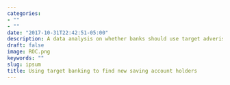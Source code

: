 ```yaml
---
categories:
- ""
- ""
date: "2017-10-31T22:42:51-05:00"
description: A data analysis on whether banks should use target adverisment to attract only the profitable customers. Performing a cost   benefit analysis to see if a reduction in advertisment costs will lead to an increased profitability in the short as well as long       term.   
draft: false
image: ROC.png
keywords: ""
slug: ipsum
title: Using target banking to find new saving account holders
---
```

